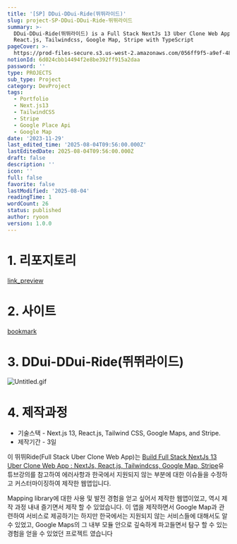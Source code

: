 ```yaml
---
title: '[SP] DDui-DDui-Ride(뛰뛰라이드)'
slug: project-SP-DDui-DDui-Ride-뛰뛰라이드
summary: >-
  DDui-DDui-Ride(뛰뛰라이드) is a Full Stack NextJs 13 Uber Clone Web App w/ NextJs,
  React.js, Tailwindcss, Google Map, Stripe with TypeScript
pageCover: >-
  https://prod-files-secure.s3.us-west-2.amazonaws.com/056ff9f5-a9ef-486f-8acb-9eef51d06a2d/6831c6ce-9878-410b-a8bd-79d52817ac54/%E1%84%89%E1%85%B3%E1%84%8F%E1%85%B3%E1%84%85%E1%85%B5%E1%86%AB%E1%84%89%E1%85%A3%E1%86%BA_2023-12-04_%E1%84%8B%E1%85%A9%E1%84%92%E1%85%AE_1.15.41.png?X-Amz-Algorithm=AWS4-HMAC-SHA256&X-Amz-Content-Sha256=UNSIGNED-PAYLOAD&X-Amz-Credential=ASIAZI2LB4664EC3RR7N%2F20250804%2Fus-west-2%2Fs3%2Faws4_request&X-Amz-Date=20250804T095854Z&X-Amz-Expires=3600&X-Amz-Security-Token=IQoJb3JpZ2luX2VjEAkaCXVzLXdlc3QtMiJHMEUCIFIBRmi1iwp2LtT0ycD%2BCInO7IKyITUAV6GtFkPdKaIcAiEAwWA5wD%2FLMQNKWfycnAMEhpXaCcru9pFCC8f%2FtWa1gkQq%2FwMIQhAAGgw2Mzc0MjMxODM4MDUiDNur0Qkr%2FTPOuprbKircA2Z5J7zonuD7Rk5u6QpIPfWvGSzCVCwBPzse7wh8DQxDDLU%2FwS%2FI4pDqQ1XZMAGeGeZ3HpvwKOW%2FvP4CTYV9L8ipXu71VnJlDXyjpi4aIAL1y91afSP6pUP8usFCG3bd%2F9JWRVfOBKCgVU5WWevOMNN2hHSvNfbik0MuCBIV9V3A%2FhogXTy9BQJzIMvS3egX8amCn0uOxJeFIyvxYQ2pSR8kQvIIV4MuNc0P%2FknnEA4RrNW57fhX5pza8emPjad9pYleg3Qeztkl7NQSH9Cairm0zno5vNnBHVmEpdfSyCbcqH9HppykRqtZRyIoRMfezmy4Hr9APpEAuxnF14I2Dp%2BkoQXDHmqlUv9zh5MbghZxkpZ3kG0c18HAv9odIUhcQhSkbuqbaq1WfjsXzZIE75NTJbAMFQBkPnZ4EEEWhbbRVxIwlAAOEEE%2Bid7Moi%2FhBnXSfm0WwyMpAAkdBW3WIiEAOsEqktAjbjuRbnOxN%2Fxmua2mlx6zJdzoC%2B7UBPGtIKOqtdREYjO0Wr2A9uDZkpNjsTlI3GsbI0gyeavO%2BWVRig9%2Fw2axaa%2FS81vmhy%2FkBsPewQMdxBQ3TojF0qcGxv0Gn2FYXU80dMAULgylLl0VzuSDGMsmLnqbvoBSMPzlwcQGOqUBtkn0BhXmG2siRRYv9m24P8mlLIakiu7opnnf%2Fj1Dx9fxuTdfKgBUcD2AQHjJObSWx8Xk77uTHSgcBwe18eLTEvo2D209awaN%2Fam1xcuenLRFPEtBsY%2BeYKPodE%2FhjTqGCvhXSwEt%2B%2BzmoZjWO3z3zd9brNTjc%2BJmsIRkCYOi9A7KR3S3mPoFXZknV971gd11GTABi3aNJncozpVG3xmsgil0ckhp&X-Amz-Signature=ebd80d26891c027fc8329d1b410c9fdd69e7127223f4c30f2734f979200706a2&X-Amz-SignedHeaders=host&x-amz-checksum-mode=ENABLED&x-id=GetObject
notionId: 6d024cbb14494f2e8be392ff915a2daa
password: ''
type: PROJECTS
sub_type: Project
category: DevProject
tags:
  - Portfolio
  - Next.js13
  - TailwindCSS
  - Stripe
  - Google Place Api
  - Google Map
date: '2023-11-29'
last_edited_time: '2025-08-04T09:56:00.000Z'
lastEditedDate: 2025-08-04T09:56:00.000Z
draft: false
description: ''
icon: ''
full: false
favorite: false
lastModified: '2025-08-04'
readingTime: 1
wordCount: 26
status: published
author: ryoon
version: 1.0.0
---
```


# 1. 리포지토리


[link_preview](https://github.com/ryoon-with-wisdomtrees/DDui-DDui-Ride)


# 2. 사이트


[bookmark](https://ddui-ddui-ride.vercel.app/)


# 3. DDui-DDui-Ride(뛰뛰라이드)


![Untitled.gif](https://prod-files-secure.s3.us-west-2.amazonaws.com/056ff9f5-a9ef-486f-8acb-9eef51d06a2d/d43dcd16-d203-4ef2-9a02-2b48d729d26e/Untitled.gif?X-Amz-Algorithm=AWS4-HMAC-SHA256&X-Amz-Content-Sha256=UNSIGNED-PAYLOAD&X-Amz-Credential=ASIAZI2LB466XZFLE4NQ%2F20250804%2Fus-west-2%2Fs3%2Faws4_request&X-Amz-Date=20250804T100009Z&X-Amz-Expires=3600&X-Amz-Security-Token=IQoJb3JpZ2luX2VjEAkaCXVzLXdlc3QtMiJIMEYCIQC5NeT3rlNbwZwxIfVj7hkGQMRpxvBzx8nbFkPajKPvmQIhAMq9iPJIq66Z0aJgdWqlfEpGAXrLL2liiDnmaIMWWEU5Kv8DCEIQABoMNjM3NDIzMTgzODA1Igw1HBRLYCZM3LggPZ0q3ANY%2FVrpdEL8JSUP6KmBm0hgQGn2vnUDZ4nySiUXzxiyB1JhYaPSswmAsHwMJZ4HMOSIIrbkHDixy3I8to0gvApDDUpYT3Ki1nWwVZeDQAlG3njY5bK0CuIomDbdzIZB3jWVHigch3si%2FUt2yZOWDfhCN8YHQB0s53nLSXS4Pq9sRkhyRDFf08LOB%2BPyXdkeSkpQMTe9utXvakUEa6VsEHcPya4daiWZvWvylYWqECD9cJRbJpl04cSRArO%2FN7DMvnN90XKLpOxlzBJAnHGSNd6E1oMuBZ1xPXGV2HC7AuwuTeLOqYehDXW%2F3WsuQW5AE2xFG2TCwbcz%2F4uLZVu7umbfRiuWEl9XNtftxFp3NWuNZzwVFLG1B0DelndBd4ZGfeGk4hMIZxHgNs4ORHVui5JgOqEqo%2FhBDeQJ%2FBgAoFVbJ4SEXJ7hbdaAhR9uF8ifXitv3tU7n0C3RoSwX7U7SCZJw4Ot63xTSp5KrjYzRg5jnz2trkitYb9QwlbLBKYtjq7DcmcpfoXV0WHUCla9J7ACVKcTWcoGjYQWEYppQkmDRQjWtJPutPE0XAm%2F8%2BFR16BvQCEuBFMfJkzRnv0PtNPuvZt3TJLZthSpZ5jwpfvc3221JeXGCoROfPYcFDDA5sHEBjqkAZso81lZAWPE1fXyRPrmRAJcOwu6WKgpfYHy2X9JHValwc6qxTzfhvi%2FLe8fS7%2BI2cifRx9%2Frseji3%2FoFA9%2BChHsjZ%2FcFA8KQ0rRGx6rxIRbbki4orKUsGwS%2F4HB%2F7KG0InJTEW24zq5oDQa5iRCTozfDtjfDN4BrQIUGFo1TCTg5FdmJKptRjpVuEqLZg%2F%2FjVwmXKj6H3U6PojB9ZboFZWk%2FDlN&X-Amz-Signature=3251463bb1806d66efb6a86c8a537877e16cf2fa1173b232ec0f369a9e21e1cc&X-Amz-SignedHeaders=host&x-amz-checksum-mode=ENABLED&x-id=GetObject)


# 4. 제작과정

- 기술스택 - Next.js 13, React.js, Tailwind CSS, Google Maps, and Stripe.
- 제작기간 - 3일

이 뛰뛰Ride(Full Stack Uber Clone Web App)는 [Build Full Stack NextJs 13 Uber Clone Web App : NextJs, React.js, Tailwindcss, Google Map, Stripe](https://www.youtube.com/watch?v=pwsjvnADNGk&t=6594s)유튜브강의를 참고하여 에러사항과 한국에서 지원되지 않는 부분에 대한 이슈들을 수정하고 커스터마이징하여 제작한 웹앱입니다.


Mapping library에 대한 사용 및 발전 경험을 얻고 싶어서 제작한 웹앱이었고, 역시 제작 과정 내내 즐기면서 제작 할 수 있었습니다. 이 앱을 제작하면서 Google Map과 관련하여 서비스로 제공하기는 하지만 한국에서는 지원되지 않는 서비스들에 대해서도 알 수 있었고, Google Maps의 그 내부 모듈 안으로 깊숙하게 파고들면서 탐구 할 수 있는 경험을 얻을 수 있었던 프로젝트 였습니다

